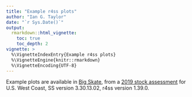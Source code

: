 ```yaml
---
title: "Example r4ss plots"
author: "Ian G. Taylor"
date: "`r Sys.Date()`"
output: 
  rmarkdown::html_vignette:
    toc: true
    toc_depth: 2
vignette: >
  %\VignetteIndexEntry{Example r4ss plots}
  %\VignetteEngine{knitr::rmarkdown}
  %\VignetteEncoding{UTF-8}
---
```


Example plots are available in [Big Skate](../BigSkate), from a 
[2019 stock assessment](https://www.pcouncil.org/documents/2019/10/status-of-big-skate-beringraja-binoculata-off-the-u-s-pacifc-coast-in-2019-october-2019.pdf/) 
for U.S. West Coast, SS version 3.30.13.02, r4ss version 1.39.0.
